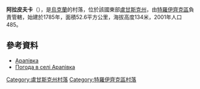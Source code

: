 {{coord|49|44|5|N|38|2|29|E|scale:100000|display=title}}

'''阿拉皮夫卡'''（{{lang-uk|Арапівка}}），是[[烏克蘭|烏克蘭]]的村落，位於該國東部[[盧甘斯克州|盧甘斯克州]]，由[[特羅伊齊克區|特羅伊齊克區]]負責管轄，始建於1785年，面積52.6平方公里，海拔高度134米，2001年人口485。

==參考資料==
*[http://w1.c1.rada.gov.ua/pls/z7502/A005?rdat1=21.08.2013&rf7571=18813 Арапівка]{{dead link|date=2018年5月 |bot=InternetArchiveBot |fix-attempted=yes }}
* [http://weather.in.ua/ua/lyganskaja/321 Погода в селі Арапівка] {{Wayback|url=http://weather.in.ua/ua/lyganskaja/321 |date=20190713121422 }}

{{DEFAULTSORT:Арапівка}}
[[Category:盧甘斯克州村落|Category:盧甘斯克州村落]]
[[Category:特羅伊齊克區村落|Category:特羅伊齊克區村落]]


{{Luhansk-geo-stub}}
